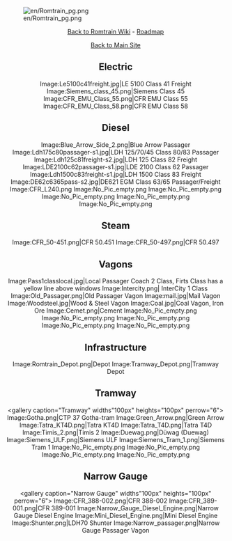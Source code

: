 {{merge|Romtrain}}

[[File:en/Romtrain pg.png|center]]
<center>[[Main/en/Romtrain|Back to Romtrain Wiki]] - [[Main/en/Romtrain Graphics|Roadmap]]</center>
<center>[http://romaniainopenttd.synthasite.com/ Back to Main Site]</center>

<center>
==Electric==
<gallery caption="Electric" widths="100px" heights="100px" perrow="4">
Image:Le5100c41freight.jpg|LE 5100 Class 41 Freight
Image:Siemens_class_45.png|Siemens Class 45
Image:CFR_EMU_Class_55.png|CFR EMU Class 55
Image:CFR_EMU_Class_58.png|CFR EMU Class 58
</gallery>

==Diesel==
<gallery caption="Diesel" widths="100px" heights="100px" perrow="6">
Image:Blue_Arrow_Side_2.png|Blue Arrow Passager
Image:Ldh175c80passager-s1.jpg|LDH 125/70/45 Class 80/83 Passager
Image:Ldh125c81freight-s2.jpg|LDH 125 Class 82 Freight
Image:LDE2100c62passager-s1.jpg‎|LDE 2100 Class 62 Passager
Image:Ldh1500c83freight-s1.jpg|LDH 1500 Class 83 Freight
Image:DE62c6365pass-s2.jpg|DE621 EGM Class 63/65 Passager/Freight
Image:CFR_L240.png
Image:No_Pic_empty.png
Image:No_Pic_empty.png
Image:No_Pic_empty.png
Image:No_Pic_empty.png
Image:No_Pic_empty.png
</gallery>

==Steam==
<gallery caption="Steam" widths="100px" heights="100px" perrow="6">
Image:CFR_50-451.png|CFR 50.451
Image:CFR_50-497.png|CFR 50.497
</gallery>

==Vagons==
<gallery caption="Vagons" widths="100px" heights="100px" perrow="6">
Image:Pass1classlocal.jpg|Local Passager Coach 2 Class, Firts Class has a yellow line above windows
Image:Intercity.png| InterCity 1 Class
Image:Old_Passager.png|Old Passager Vagon
Image:mail.jpg|Mail Vagon
Image:Woodsteel.jpg|Wood & Steel Vagon
Image:Coal.jpg|Coal Vagon, Iron Ore
Image:Cemet.png|Cement
Image:No_Pic_empty.png
Image:No_Pic_empty.png
Image:No_Pic_empty.png
Image:No_Pic_empty.png
Image:No_Pic_empty.png
</gallery>

==Infrastructure==
<gallery caption="Infrastructure" widths="100px" heights="100px" perrow="6">
Image:Romtrain_Depot.png|Depot
Image:Tramway_Depot.png|Tramway Depot
</gallery>

==Tramway==
<gallery caption="Tramway" widths"100px" heights="100px" perrow="6">
Image:Gotha.png|CTP 37 Gotha-tram
Image:Green_Arrow.png|Green Arrow
Image:Tatra_KT4D.png|Tatra KT4D
Image:Tatra_T4D.png|Tatra T4D
Image:Timis_2.png|Timis 2
Image:Duewag.png|Düwag (Duewag)
Image:Siemens_ULF.png|Siemens ULF
Image:Siemens_Tram_1.png|Siemens Tram 1
Image:No_Pic_empty.png
Image:No_Pic_empty.png
Image:No_Pic_empty.png
Image:No_Pic_empty.png
</gallery>

==Narrow Gauge==
<gallery caption="Narrow Gauge" widths"100px" heights="100px" perrow="6">
Image:CFR_388-002.png|CFR 388-002
Image:CFR_389-001.png|CFR 389-001
Image:Narrow_Gauge_Diesel_Engine.png|Narrow Gauge Diesel Engine
Image:Mini_Diesel_Engine.png|Mini Diesel Engine
Image:Shunter.png|LDH70 Shunter
Image:Narrow_passager.png|Narrow Gauge Passager Vagon
</gallery>
</center>